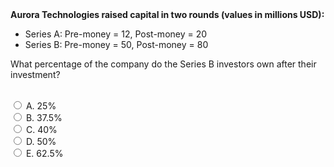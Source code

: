 ::: {.question-block}
<form onsubmit="event.preventDefault(); checkAnswer('module1_mcq_q98')" data-correct-answer="B"> 
  <strong style="display: block;">Aurora Technologies raised capital in two rounds (values in millions USD):</strong> 
  <ul>
    <li>Series A: Pre-money = 12, Post-money = 20</li>
    <li>Series B: Pre-money = 50, Post-money = 80</li>
  </ul>

  What percentage of the company do the Series B investors own after their investment?
  <br><br>

  <label><input type="radio" name="module1_mcq_q98" value="A"> A. 25%</label><br>
  <label><input type="radio" name="module1_mcq_q98" value="B"> B. 37.5%</label><br>
  <label><input type="radio" name="module1_mcq_q98" value="C"> C. 40%</label><br>
  <label><input type="radio" name="module1_mcq_q98" value="D"> D. 50%</label><br>
  <label><input type="radio" name="module1_mcq_q98" value="E"> E. 62.5%</label><br>
</form> 

<div id="feedback-module1_mcq_q98" class="feedback" data-status="" style="display:none;"> 
✅ Correct: B. The Series B investors contributed (80 − 50) = 30 million. Since Post-money = 80, they hold 30 ÷ 80 = 37.5% of the company. 
</div> 
:::

